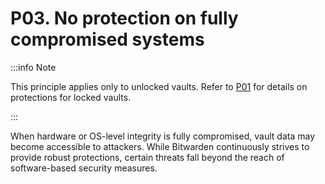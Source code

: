 # P03. No protection on fully compromised systems

:::info Note

This principle applies only to unlocked vaults. Refer to [P01](./locked-vault-protected) for details
on protections for locked vaults.

:::

When hardware or OS-level integrity is fully compromised, vault data may become accessible to
attackers. While Bitwarden continuously strives to provide robust protections, certain threats fall
beyond the reach of software-based security measures.
